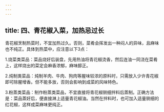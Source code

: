 ```yaml
---
---
---
```

title: 四、青花椒入菜，加热忌过长
---




青花椒烹制热菜时，不宜加热过久。否则，菜肴会挥发出一种闷人的异味，且麻味也不纯正。具体到热菜中，应注意以下3点：

1.烧菜类菜品：菜品烧好后装盘，先用热油将青花椒烫香，然后连油一同浇在菜肴上，这样烧出的菜定会麻香浓郁，麻味醇正。

2.炖制类菜品：炖制羊肉、牛肉、狗肉等腥味较浓的原料时，只需放入少许青花椒即可除腥增香。但不能多放，否则会影响到成菜的风味特色。

3.粉蒸类菜品：制作粉蒸类菜品，不宜直接将青花椒铡细拌料后蒸制。正确方法是：菜品蒸好后，便直接淋上适量青花椒油。当然在拌料时，也可加入适量铡细的红花椒，这样成菜麻味更纯正。